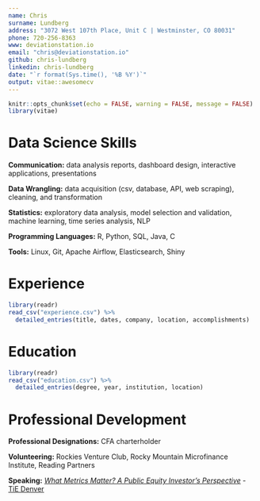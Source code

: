 ```yaml
---
name: Chris
surname: Lundberg
address: "3072 West 107th Place, Unit C | Westminster, CO 80031"
phone: 720-256-8363
www: deviationstation.io
email: "chris@deviationstation.io"
github: chris-lundberg
linkedin: chris-lundberg
date: "`r format(Sys.time(), '%B %Y')`"
output: vitae::awesomecv
---
```


```r
knitr::opts_chunk$set(echo = FALSE, warning = FALSE, message = FALSE)
library(vitae)
```

# Data Science Skills
**Communication:** data analysis reports, dashboard design, interactive applications, presentations

**Data Wrangling:** data acquisition (csv, database, API, web scraping), cleaning, and transformation 

**Statistics:** exploratory data analysis, model selection and validation, machine learning, time series analysis, NLP

**Programming Languages:** R, Python, SQL, Java, C

**Tools:** Linux, Git, Apache Airflow, Elasticsearch, Shiny

# Experience

```r
library(readr)
read_csv("experience.csv") %>% 
  detailed_entries(title, dates, company, location, accomplishments)
```

# Education

```r
library(readr)
read_csv("education.csv") %>% 
  detailed_entries(degree, year, institution, location)
```

# Professional Development
 
**Professional Designations:** CFA charterholder

**Volunteering:** Rockies Venture Club, Rocky Mountain Microfinance Institute, Reading Partners

**Speaking:** [*What Metrics Matter? A Public Equity Investor's Perspective*](https://github.com/chris-lundberg/measure-what-matters) - [TiE Denver](https://www.tiedenver.org/wp-event/monthly-business-for-breakfast-on-public-market-metrics/)






